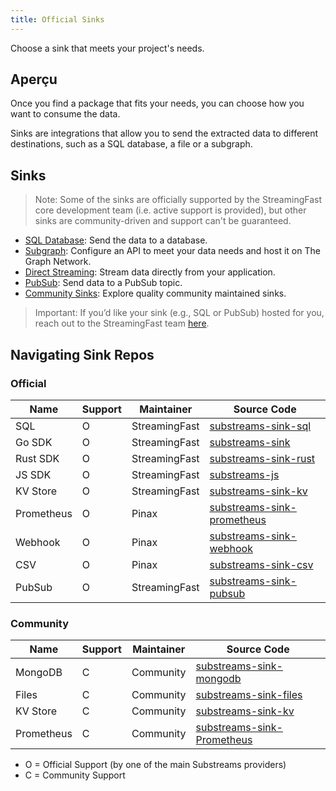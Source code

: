 ```yaml
---
title: Official Sinks
---
```


Choose a sink that meets your project's needs.

## Aperçu

Once you find a package that fits your needs, you can choose how you want to consume the data.

Sinks are integrations that allow you to send the extracted data to different destinations, such as a SQL database, a file or a subgraph.

## Sinks

> Note: Some of the sinks are officially supported by the StreamingFast core development team (i.e. active support is provided), but other sinks are community-driven and support can't be guaranteed.

- [SQL Database](https://docs.substreams.dev/how-to-guides/sinks/sql-sink): Send the data to a database.
- [Subgraph](../../../sps/introduction.mdx): Configure an API to meet your data needs and host it on The Graph Network.
- [Direct Streaming](https://docs.substreams.dev/how-to-guides/sinks/stream): Stream data directly from your application.
- [PubSub](https://docs.substreams.dev/how-to-guides/sinks/pubsub): Send data to a PubSub topic.
- [Community Sinks](https://docs.substreams.dev/how-to-guides/sinks/community-sinks): Explore quality community maintained sinks.

> Important: If you’d like your sink (e.g., SQL or PubSub) hosted for you, reach out to the StreamingFast team [here](mailto:sales@streamingfast.io).

## Navigating Sink Repos

### Official

| Name       | Support | Maintainer    | Source Code                                                                               |
| ---------- | ------- | ------------- | ----------------------------------------------------------------------------------------- |
| SQL        | O       | StreamingFast | [substreams-sink-sql](https://github.com/streamingfast/substreams-sink-sql)               |
| Go SDK     | O       | StreamingFast | [substreams-sink](https://github.com/streamingfast/substreams-sink)                       |
| Rust SDK   | O       | StreamingFast | [substreams-sink-rust](https://github.com/streamingfast/substreams-sink-rust)             |
| JS SDK     | O       | StreamingFast | [substreams-js](https://github.com/substreams-js/substreams-js)                           |
| KV Store   | O       | StreamingFast | [substreams-sink-kv](https://github.com/streamingfast/substreams-sink-kv)                 |
| Prometheus | O       | Pinax         | [substreams-sink-prometheus](https://github.com/pinax-network/substreams-sink-prometheus) |
| Webhook    | O       | Pinax         | [substreams-sink-webhook](https://github.com/pinax-network/substreams-sink-webhook)       |
| CSV        | O       | Pinax         | [substreams-sink-csv](https://github.com/pinax-network/substreams-sink-csv)               |
| PubSub     | O       | StreamingFast | [substreams-sink-pubsub](https://github.com/streamingfast/substreams-sink-pubsub)         |

### Community

| Name       | Support | Maintainer | Source Code                                                                               |
| ---------- | ------- | ---------- | ----------------------------------------------------------------------------------------- |
| MongoDB    | C       | Community  | [substreams-sink-mongodb](https://github.com/streamingfast/substreams-sink-mongodb)       |
| Files      | C       | Community  | [substreams-sink-files](https://github.com/streamingfast/substreams-sink-files)           |
| KV Store   | C       | Community  | [substreams-sink-kv](https://github.com/streamingfast/substreams-sink-kv)                 |
| Prometheus | C       | Community  | [substreams-sink-Prometheus](https://github.com/pinax-network/substreams-sink-prometheus) |

- O = Official Support (by one of the main Substreams providers)
- C = Community Support
